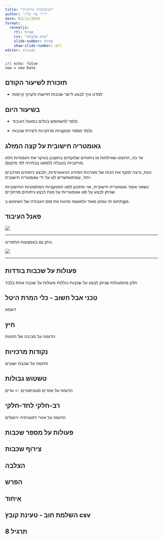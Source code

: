 ```yaml
---
title: "מניפולציות מרחביות"
author: 'ד"ר עדו קליין'
date: 03/11/2024
format:
  revealjs:
    rtl: true
    css: "style.css"
    slide-number: true
    show-slide-number: all
editor: visual
---
```


```ojs
//| echo: false
now = new Date
```

## תזכורת לשיעור הקודם

-   למדנו איך לבצע לייצר שכבות חדשות ולערוך קיימות

## בשיעור היום

-   נלמד להשתמש בכלים בפאנל העיבוד

-   נלמד מספר פונקציות מרחביות ליצירת שכבות

## גאומטריה חישובית על קצה המזלג

עד כה, הדגמנו שאילתות או ניתוחים שלוקחים בחשבון בעיקר את העמודות הלא מרחביות בטבלה (למעט בבחירה לפי מיקום).

כעת, נרצה למנף את הכוח של מערכות המידע הגיאוגרפיות, ולבצע ניתוחים מורכבים יותר, שמתאפשרים לנו על ידי גאומטריה חישובית.

כשאני אומר גאומטריה חישובית, אני מתכוון לסט הפונקציות המתמטיות החישוביות שניתן לבצע על סט גאומטריות על מנת לבצע ניתוחים מרחביים.

תחום זה עמוק מאוד ולמעשה מהווה את סוס העבודה של השימוש בgis.

## פאנל העיבוד

![](images/paste-1.png)

------------------------------------------------------------------------

ניתן גם באמצעות התפריט:

![](images/paste-2.png)

---

## פעולות על שכבות בודדות

חלק מהפעולות שניתן לבצע על שכבות כוללות פעולות על שכבה אחת בלבד

## טכני אבל חשוב - כלי המרת היטל

דוגמא

## חיץ

הדגמה על סביבה של תחנות

## נקודות מרכזיות

הדגמה על שכבת ישובים

## טשטוש גבולות

הדגמה על אזורים סטטיסטיים -> ערים

## רב-חלקי לחד-חלקי

הדגמה על אזורי דמוגרפיה ירושלים

## פעולות על מספר שכבות

## צירוף שכבות

## הצלבה

## הפרש

## איחוד



## השלמת חוב - טעינת קובץ csv

## תרגיל 8